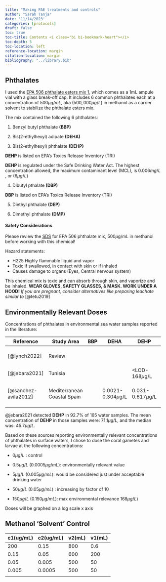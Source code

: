 ```yaml
---
title: "Making PAE treatments and controls"
author: "Sarah Tanja"
date: '11/14/2023'
categories: [protocols]
draft: false
toc: true
toc-title: Contents <i class="bi bi-bookmark-heart"></i>
toc-depth: 5
toc-location: left
reference-location: margin
citation-location: margin
bibliography: "../library.bib"
---
```


## Phthalates

I used the [EPA 506 phthalate esters mix 1](https://www.sigmaaldrich.com/US/en/product/supelco/48223?gclid=CjwKCAjw-8qVBhANEiwAfjXLrp8fD-G8yiB_NyrA3OLy3r2jdylgBmHVPUfGFnMp4CMfuVwePGi1dxoCBQIQAvD_BwE), which comes as a 1mL ampule vial with a glass break-off cap. It includes 6 common phthalates each at a concentration of $500\mu g/mL$, aka $(500,000 \mu g/L)$ in methanol as a carrier solvent to stabilize the phthalate esters mix.

The mix contained the following 6 phthalates:

1.  Benzyl butyl phthalate **(BBP)**

2.  Bis(2-ethylhexyl) adipate **(DEHA)**

3.  Bis(2-ethylhexyl) phthalate **(DEHP)**

::: callout-caution
**DEHP** is listed on EPA's Toxics Release Inventory (TRI)
:::

::: callout-caution
**DEHP** is regulated under the Safe Drinking Water Act. The highest concentration allowed, the maximum contaminant level (MCL), is $0.006 mg/L$ , or ($6\mu g/L$)
:::

4.  Dibutyl pthalate **(DBP)**

::: callout-caution
**DBP** is listed on EPA's Toxics Release Inventory (TRI)
:::

5.  Diethyl phthalate **(DEP)**

6.  Dimethyl phthalate **(DMP)**

#### Safety Considerations

Please review the [SDS](https://www.sigmaaldrich.com/US/en/sds/supelco/48223) for EPA 506 phthalate mix, 500$\mu$g/mL in methanol before working with this chemical!

Hazard statements:

-   H225 Highly flammable liquid and vapor
-   Toxic if swallowed, in contact with skin or if inhaled
-   Causes damage to organs (Eyes, Central nervous system)

::: callout-caution
This chemical mix is toxic and can absorb through skin, and vaporize and be inhaled. **WEAR GLOVES, SAFETY GLASSES, & MASK. WORK UNDER A HOOD!** *If you are pregnant, consider alternatives like preparing leachate similar to* [@tetu2019]
:::

## Environmentally Relevant Doses

Concentrations of phthalates in environmental sea water samples reported in the literature:

| Reference            | Study Area                  | BBP | DEHA                 | DEHP                | DBP                | DEP                 | DMP                     | $\sum$PAE         |
|----------------------|-----------------------------|-----|----------------------|---------------------|--------------------|---------------------|-------------------------|-------------------|
| [@lynch2022]         | Review                      |     |                      |                     |                    |                     |                         | 0.5 - 10 $\mu$g/L |
| [@jebara2021]        | Tunisia                     |     |                      | \<LOD-168$\mu$g/L   | \<LOD-30.5$\mu$g/L | \<LOD-17.0$\mu$g/L  |                         |                   |
| [@sanchez-avila2012] | Mediterranean Coastal Spain |     | 0.0021-0.304$\mu$g/L | 0.031-0.617$\mu$g/L |                    | 0.024-0.483$\mu$g/L | 0.0028 - 0.142 $\mu$g/L |                   |

@jebara2021 detected **DEHP** in 92.7% of 165 water samples. The mean concentration of **DEHP** in those samples were: $71.1\mu g/L$, and the median was: $45.7 \mu g/L$.

Based on these sources reporting environmentally relevant concentrations of phthalates in surface waters, I chose to dose the coral gametes and larvae at the following concentrations:

-   $0\mu g/L$ : control

-   $0.5\mu g/L$ ($0.0005 \mu g/mL$): environmentally relevant value

-   $5 \mu g/L$ ($0.005 \mu g/mL$): would be considered just under acceptable drinking water

-   $50 \mu g/L$ ($0.05 \mu g/mL$) : increasing by factor of 10

-   $150 \mu g/L$ ($0.150 \mu g/mL$): max environmental relevance $168 \mu g/L$)

::: callout-tip
Doses will be graphed on a log scale x axis
:::

## Methanol 'Solvent' Control

| c1(ug/mL) | c2(ug/mL) | v2(mL) | v1(mL) |
|-----------|-----------|--------|--------|
| 200       | 0.15      | 800    | 0.6    |
| 0.15      | 0.05      | 600    | 200    |
| 0.05      | 0.005     | 500    | 50     |
| 0.005     | 0.0005    | 500    | 50     |
|           |           |        |        |
